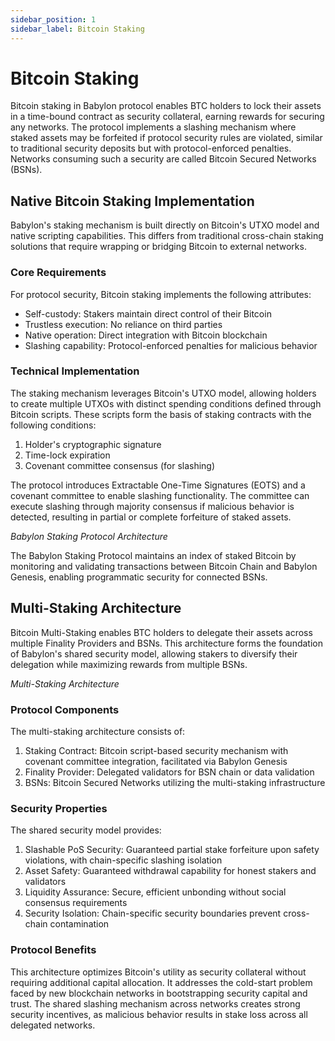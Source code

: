 ```yaml
---
sidebar_position: 1
sidebar_label: Bitcoin Staking
---
```


# Bitcoin Staking

Bitcoin staking in Babylon protocol enables BTC holders to lock their assets in a 
time-bound contract as security collateral, earning rewards for securing any networks. 
The protocol implements a slashing mechanism where staked assets may be forfeited if 
protocol security rules are violated, similar to traditional security deposits but 
with protocol-enforced penalties. Networks consuming such a security are called 
Bitcoin Secured Networks (BSNs).

## Native Bitcoin Staking Implementation

Babylon's staking mechanism is built directly on Bitcoin's UTXO model and native 
scripting capabilities. This differs from traditional cross-chain staking solutions 
that require wrapping or bridging Bitcoin to external networks.

### Core Requirements

For protocol security, Bitcoin staking implements the following attributes:
- Self-custody: Stakers maintain direct control of their Bitcoin
- Trustless execution: No reliance on third parties
- Native operation: Direct integration with Bitcoin blockchain
- Slashing capability: Protocol-enforced penalties for malicious behavior

### Technical Implementation

The staking mechanism leverages Bitcoin's UTXO model, allowing holders to create 
multiple UTXOs with distinct spending conditions defined through Bitcoin scripts. 
These scripts form the basis of staking contracts with the following conditions:

1. Holder's cryptographic signature
2. Time-lock expiration
3. Covenant committee consensus (for slashing)

The protocol introduces Extractable One-Time Signatures (EOTS) and a covenant 
committee to enable slashing functionality. The committee can execute slashing 
through majority consensus if malicious behavior is detected, resulting in partial 
or complete forfeiture of staked assets.

<div className="flex flex-col items-center justify-center">
  <ThemedImage
    alt="Staking Contract"
    sources={{
      light: useBaseUrl('/img/guides/staking.png'),
      dark: useBaseUrl('/img/guides/staking_dark.png'),
    }}
  />
  <em>Babylon Staking Protocol Architecture</em><br/>
</div>

The Babylon Staking Protocol maintains an index of staked Bitcoin by monitoring 
and validating transactions between Bitcoin Chain and Babylon Genesis, enabling 
programmatic security for connected BSNs.

## Multi-Staking Architecture

Bitcoin Multi-Staking enables BTC holders to delegate their assets across multiple 
Finality Providers and BSNs. This architecture forms the foundation of Babylon's 
shared security model, allowing stakers to diversify their delegation while 
maximizing rewards from multiple BSNs.

<div className="flex flex-col items-center justify-center max-w-md mx-auto">
  <ThemedImage
    alt="Multi-staking Contract"
    sources={{
      light: useBaseUrl('/img/guides/multi-staking.png'),
      dark: useBaseUrl('/img/guides/multi-staking_dark.png'),
    }}
  />
  <em>Multi-Staking Architecture</em><br/>
</div>

### Protocol Components

The multi-staking architecture consists of:
1. Staking Contract: Bitcoin script-based security mechanism with covenant committee 
   integration, facilitated via Babylon Genesis
2. Finality Provider: Delegated validators for BSN chain or data validation
3. BSNs: Bitcoin Secured Networks utilizing the multi-staking infrastructure

### Security Properties

The shared security model provides:
1. Slashable PoS Security: Guaranteed partial stake forfeiture upon safety 
   violations, with chain-specific slashing isolation
2. Asset Safety: Guaranteed withdrawal capability for honest stakers and validators
3. Liquidity Assurance: Secure, efficient unbonding without social consensus 
   requirements
4. Security Isolation: Chain-specific security boundaries prevent cross-chain 
   contamination

### Protocol Benefits

This architecture optimizes Bitcoin's utility as security collateral without 
requiring additional capital allocation. It addresses the cold-start problem faced 
by new blockchain networks in bootstrapping security capital and trust. The shared 
slashing mechanism across networks creates strong security incentives, as malicious 
behavior results in stake loss across all delegated networks.
